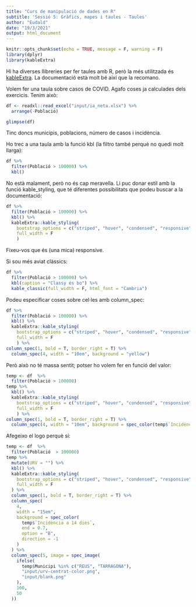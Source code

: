 ```yaml
---
title: "Curs de manipulació de dades en R"
subtitle: 'Sessió 5: Gràfics, mapes i taules - Taules'
author: "Eudald"
date: "19/3/2021"
output: html_document
---
```


```r
knitr::opts_chunk$set(echo = TRUE, message = F, warning = F)
library(dplyr)
library(kableExtra)
```

Hi ha diverses llibreries per fer taules amb R, però la més utilitzada és [kableExtra](https://cran.r-project.org/web/packages/kableExtra/vignettes/awesome_table_in_html.html). La documentació està molt bé així que la recomano.

Volem fer una taula sobre casos de COVID. Agafo coses ja calculades dels exercicis. Tenim això:

```r
df <- readxl::read_excel("input/ia_neta.xlsx") %>%
  arrange(-Població)
```

```r
glimpse(df)
```

Tinc doncs municipis, poblacions, número de casos i incidència.

Ho trec a una taula amb la funció kbl (la filtro també perquè no quedi molt llarga):

```r
df %>%
  filter(Població > 100000) %>%
  kbl()
```

No està malament, però no és cap meravella. Li puc donar estil amb la funció kable_styling, que té diferentes possibilitats que podeu buscar a la documentació:

```r
df %>%
  filter(Població > 100000) %>%
  kbl() %>%
  kableExtra::kable_styling(
    bootstrap_options = c("striped", "hover", "condensed", "responsive"), 
    full_width = F
    )
```

Fixeu-vos que és (una mica) responsive.

Si sou més aviat clàssics:

```r
df %>%
  filter(Població > 100000) %>%
  kbl(caption = "Classy és bo") %>%
  kable_classic(full_width = F, html_font = "Cambria")
```

Podeu especificar coses sobre cel·les amb column_spec:

```r
df %>%
  filter(Població > 100000) %>%
  kbl() %>%
  kableExtra::kable_styling(
    bootstrap_options = c("striped", "hover", "condensed", "responsive"), 
    full_width = F
    ) %>%
column_spec(1, bold = T, border_right = T) %>%
  column_spec(4, width = "10em", background = "yellow")
```

Però això no té massa sentit; potser ho volem fer en funció del valor:

```r
temp <- df  %>%
  filter(Població > 100000)
temp %>% 
  kbl() %>%
  kableExtra::kable_styling(
    bootstrap_options = c("striped", "hover", "condensed", "responsive"), 
    full_width = F
    ) %>%
column_spec(1, bold = T, border_right = T) %>%
  column_spec(4, width = "10em", background = spec_color(temp$`Incidència a 14 dies`, end = 0.7, option = "B", direction = -1))
```

Afegeixo el logo perquè sí:

```r
temp <- df  %>%
  filter(Població  > 100000)
temp %>%
  mutate(URV = "") %>%
  kbl() %>%
  kableExtra::kable_styling(
    bootstrap_options = c("striped", "hover", "condensed", "responsive"),
    full_width = F
  ) %>%
  column_spec(1, bold = T, border_right = T) %>%
  column_spec(
    4,
    width = "15em",
    background = spec_color(
      temp$`Incidència a 14 dies`,
      end = 0.7,
      option = "B",
      direction = -1
    )
  ) %>%
  column_spec(5, image = spec_image(
    ifelse(
      temp$Municipi %in% c("REUS", "TARRAGONA"),
      "input/urv-centrat-color.png",
      "input/blank.png"
    ),
    100,
    50
  ))
```

